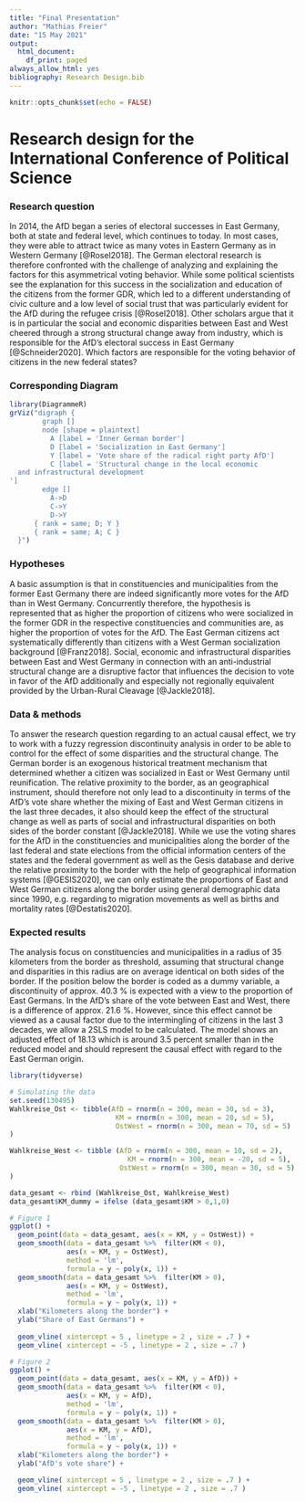 ---
title: "Final Presentation"
author: "Mathias Freier"
date: "15 May 2021"
output:
  html_document:
    df_print: paged
always_allow_html: yes
bibliography: Research Design.bib
---

```{r setup}
knitr::opts_chunk$set(echo = FALSE)
```
# Research design for the International Conference of Political Science 

### Research question

In 2014, the AfD began a series of electoral successes in East Germany, both at state and federal level, which continues to today. In most cases, they were able to attract twice as many votes in Eastern Germany as in Western Germany [@Rosel2018]. The German electoral research is therefore confronted with the challenge of analyzing and explaining the factors for this asymmetrical voting behavior. While some political scientists see the explanation for this success in the socialization and education of the citizens from the former GDR, which led to a different understanding of civic culture and a low level of social trust that was particularly evident for the AfD during the refugee crisis [@Rosel2018]. Other scholars argue that it is in particular the social and economic disparities between East and West cheered through a strong structural change away from industry, which is responsible for the AfD's electoral success in East Germany [@Schneider2020]. Which factors are responsible for the voting behavior of citizens in the new federal states?


### Corresponding Diagram

```{r echo=FALSE}
library(DiagrammeR)
grViz("digraph {
        graph []
        node [shape = plaintext]
          A [label = 'Inner German border']
          D [label = 'Socialization in East Germany']
          Y [label = 'Vote share of the radical right party AfD']
          C [label = 'Structural change in the local economic 
  and infrastructural development
']
        edge []
          A->D
          C->Y
          D->Y
      { rank = same; D; Y }
      { rank = same; A; C }
  }")
```

### Hypotheses

A basic assumption is that in constituencies and municipalities from the former East Germany there are indeed significantly more votes for the AfD than in West Germany. Concurrently therefore, the hypothesis is represented that as higher the proportion of citizens who were socialized in the former GDR in the respective constituencies and communities are, as higher the proportion of votes for the AfD. The East German citizens act systematically differently than citizens with a West German socialization background [@Franz2018]. Social, economic and infrastructural disparities between East and West Germany in connection with an anti-industrial structural change are a disruptive factor that influences the decision to vote in favor of the AfD additionally and especially not regionally equivalent provided by the Urban-Rural Cleavage [@Jackle2018].

### Data & methods

To answer the research question regarding to an actual causal effect, we try to work with a fuzzy regression discontinuity analysis in order to be able to control for the effect of some disparities and the structural change. The German border is an exogenous historical treatment mechanism that determined whether a citizen was socialized in East or West Germany until reunification. The relative proximity to the border, as an geographical instrument, should therefore not only lead to a discontinuity in terms of the AfD's vote share whether the mixing of East and West German citizens in the last three decades, it also should keep the effect of the structural change as well as parts of social and infrastructural disparities on both sides of the border constant [@Jackle2018]. While we use the voting shares for the AfD in the constituencies and municipalities along the border of the last federal and state elections from the official information centers of the states and the federal government as well as the Gesis database and derive the relative proximity to the border with the help of geographical information systems [@GESIS2020], we can only estimate the proportions of East and West German citizens along the border using general demographic data since 1990, e.g. regarding to migration movements as well as births and mortality rates [@Destatis2020].

### Expected results

The analysis focus on constituencies and municipalities in a radius of 35 kilometers from the border as threshold, assuming that structural change and disparities in this radius are on average identical on both sides of the border. If the position below the border is coded as a dummy variable, a discontinuity of approx. 40.3 % is expected with a view to the proportion of East Germans. In the AfD's share of the vote between East and West, there is a difference of approx. 21.6 %. However, since this effect cannot be viewed as a causal factor due to the intermingling of citizens in the last 3 decades, we allow a 2SLS model to be calculated. The model shows an adjusted effect of 18.13 which is around 3.5 percent smaller than in the reduced model and should represent the causal effect with regard to the East German origin.

```{r include=FALSE}
library(tidyverse)
```

```{r echo=FALSE}
# Simulating the data
set.seed(130495)
Wahlkreise_Ost <- tibble(AfD = rnorm(n = 300, mean = 30, sd = 3),
                          KM = rnorm(n = 300, mean = 20, sd = 5),
                          OstWest = rnorm(n = 300, mean = 70, sd = 5)
)

Wahlkreise_West <- tibble (AfD = rnorm(n = 300, mean = 10, sd = 2),
                             KM = rnorm(n = 300, mean = -20, sd = 5),
                           OstWest = rnorm(n = 300, mean = 30, sd = 5)
)

data_gesamt <- rbind (Wahlkreise_Ost, Wahlkreise_West)
data_gesamt$KM_dummy = ifelse (data_gesamt$KM > 0,1,0)

# Figure 1
ggplot() +
  geom_point(data = data_gesamt, aes(x = KM, y = OstWest)) +
  geom_smooth(data = data_gesamt %>%  filter(KM < 0), 
              aes(x = KM, y = OstWest),
              method = 'lm', 
              formula = y ~ poly(x, 1)) +
  geom_smooth(data = data_gesamt %>%  filter(KM > 0), 
              aes(x = KM, y = OstWest),
              method = 'lm', 
              formula = y ~ poly(x, 1)) +
  xlab("Kilometers along the border") +
  ylab("Share of East Germans") +
  
  geom_vline( xintercept = 5 , linetype = 2 , size = .7 ) +
  geom_vline( xintercept = -5 , linetype = 2 , size = .7 )

# Figure 2
ggplot() +
  geom_point(data = data_gesamt, aes(x = KM, y = AfD)) +
  geom_smooth(data = data_gesamt %>%  filter(KM < 0), 
              aes(x = KM, y = AfD),
              method = 'lm', 
              formula = y ~ poly(x, 1)) +
  geom_smooth(data = data_gesamt %>%  filter(KM > 0), 
              aes(x = KM, y = AfD),
              method = 'lm', 
              formula = y ~ poly(x, 1)) +
  xlab("Kilometers along the border") +
  ylab("AfD's vote share") +

  geom_vline( xintercept = 5 , linetype = 2 , size = .7 ) +
  geom_vline( xintercept = -5 , linetype = 2 , size = .7 )
```